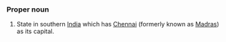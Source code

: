 ===Proper noun===
#State in southern [[India]] which has [[Chennai]] (formerly known as [[Madras]]) as its capital.